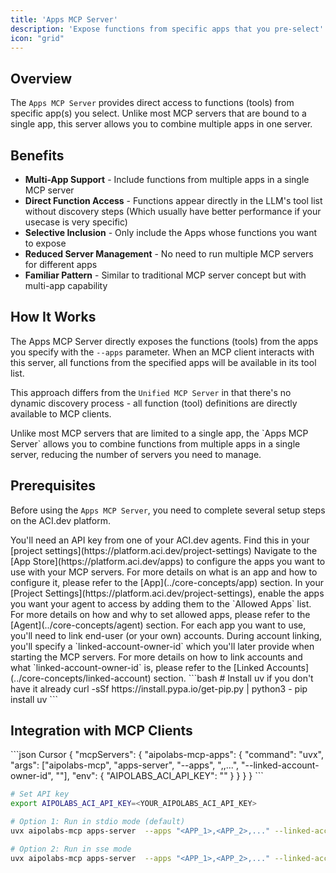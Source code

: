 ```yaml
---
title: 'Apps MCP Server'
description: 'Expose functions from specific apps that you pre-select'
icon: "grid"
---
```


## Overview

The `Apps MCP Server` provides direct access to functions (tools) from specific app(s) you select. Unlike most MCP servers that are bound to a single app, this server allows you to combine multiple apps in one server.

## Benefits

- **Multi-App Support** - Include functions from multiple apps in a single MCP server
- **Direct Function Access** - Functions appear directly in the LLM's tool list without discovery steps (Which usually have better performance if your usecase is very specific)
- **Selective Inclusion** - Only include the Apps whose functions you want to expose
- **Reduced Server Management** - No need to run multiple MCP servers for different apps
- **Familiar Pattern** - Similar to traditional MCP server concept but with multi-app capability

## How It Works

The Apps MCP Server directly exposes the functions (tools) from the apps you specify with the `--apps` parameter. When an MCP client interacts with this server, all functions from the specified apps will be available in its tool list.

This approach differs from the `Unified MCP Server` in that there's no dynamic discovery process - all function (tool) definitions are directly available to MCP clients.

<Note>
  Unlike most MCP servers that are limited to a single app, the `Apps MCP Server` allows you to combine functions from multiple apps in a single server, reducing the number of servers you need to manage.
</Note>

## Prerequisites

Before using the `Apps MCP Server`, you need to complete several setup steps on the ACI.dev platform.

<Steps>
  <Step title="Get your ACI.dev API Key">
    You'll need an API key from one of your ACI.dev agents. Find this in your [project settings](https://platform.aci.dev/project-settings)
  </Step>
  <Step title="Configure Apps">
    Navigate to the [App Store](https://platform.aci.dev/apps) to configure the apps you want to use with your MCP servers.
    <Note>
      For more details on what is an app and how to configure it, please refer to the [App](../core-concepts/app) section.
    </Note>
  </Step>
  <Step title="Set Allowed Apps">
    In your [Project Settings](https://platform.aci.dev/project-settings), enable the apps you want your agent to access by adding them to the `Allowed Apps` list.
    <Note>
      For more details on how and why to set allowed apps, please refer to the [Agent](../core-concepts/agent) section.
    </Note>
  </Step>
  <Step title="Link Accounts For Each App">
    For each app you want to use, you'll need to link end-user (or your own) accounts. During account linking, you'll specify a `linked-account-owner-id` which you'll later provide when starting the MCP servers.
    <Note>
      For more details on how to link accounts and what `linked-account-owner-id` is, please refer to the [Linked Accounts](../core-concepts/linked-account) section.
    </Note>

  </Step>
  <Step title="Install the Package">
    ```bash
    # Install uv if you don't have it already
    curl -sSf https://install.pypa.io/get-pip.py | python3 -
    pip install uv
    ```
  </Step>
</Steps>



## Integration with MCP Clients

<CodeGroup>
```json Cursor
{
  "mcpServers": {
    "aipolabs-mcp-apps": {
        "command": "uvx",
        "args": ["aipolabs-mcp", "apps-server", "--apps", "<APP_1>,<APP_2>,...", "--linked-account-owner-id", "<LINKED_ACCOUNT_OWNER_ID>"],
        "env": {
            "AIPOLABS_ACI_API_KEY": "<AIPOLABS_ACI_API_KEY>"
        }
    }
  }
}
```

```bash Run Locally
# Set API key
export AIPOLABS_ACI_API_KEY=<YOUR_AIPOLABS_ACI_API_KEY>

# Option 1: Run in stdio mode (default)
uvx aipolabs-mcp apps-server  --apps "<APP_1>,<APP_2>,..." --linked-account-owner-id <LINKED_ACCOUNT_OWNER_ID>

# Option 2: Run in sse mode
uvx aipolabs-mcp apps-server  --apps "<APP_1>,<APP_2>,..." --linked-account-owner-id <LINKED_ACCOUNT_OWNER_ID> --transport sse --port 8000
```
</CodeGroup>
